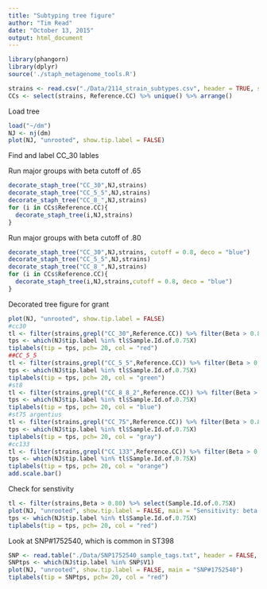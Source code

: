 ```yaml
---
title: "Subtyping tree figure"
author: "Tim Read"
date: "October 13, 2015"
output: html_document
---
```



```r
library(phangorn)
library(dplyr)
source('./staph_metagenome_tools.R')
```



```r
strains <- read.csv("./Data/2114_strain_subtypes.csv", header = TRUE, stringsAsFactors = FALSE)
CCs <- select(strains, Reference.CC) %>% unique() %>% arrange()
```

Load tree

```r
load("~/dm")
NJ <- nj(dm)
plot(NJ, "unrooted", show.tip.label = FALSE)
```
 Find and label CC_30 lables
 
 Run major groups with beta cutoff of .65
```r
decorate_staph_tree("CC_30",NJ,strains)
decorate_staph_tree("CC_5_5",NJ,strains)
decorate_staph_tree("CC_8_",NJ,strains)
for (i in CCs$Reference.CC){
  decorate_staph_tree(i,NJ,strains)
}
```
Run major groups with beta cutoff of .80
```r
decorate_staph_tree("CC_30",NJ,strains, cutoff = 0.8, deco = "blue")
decorate_staph_tree("CC_5_5",NJ,strains)
decorate_staph_tree("CC_8_",NJ,strains)
for (i in CCs$Reference.CC){
  decorate_staph_tree(i,NJ,strains,cutoff = 0.8, deco = "blue")
}
```
Decorated tree figure for grant

```r
plot(NJ, "unrooted", show.tip.label = FALSE)
#cc30
tl <- filter(strains,grepl("CC_30",Reference.CC)) %>% filter(Beta > 0.80) %>% select(Sample.Id.of.0.75X)
tps <- which(NJ$tip.label %in% tl$Sample.Id.of.0.75X)
tiplabels(tip = tps, pch= 20, col = "red")
##CC_5_5
tl <- filter(strains,grepl("CC_5_5",Reference.CC)) %>% filter(Beta > 0.80) %>% select(Sample.Id.of.0.75X)
tps <- which(NJ$tip.label %in% tl$Sample.Id.of.0.75X)
tiplabels(tip = tps, pch= 20, col = "green")
#st8
tl <- filter(strains,grepl("CC_8_8_2",Reference.CC)) %>% filter(Beta > 0.80) %>% select(Sample.Id.of.0.75X)
tps <- which(NJ$tip.label %in% tl$Sample.Id.of.0.75X)
tiplabels(tip = tps, pch= 20, col = "blue")
#st75 argentius
tl <- filter(strains,grepl("CC_75",Reference.CC)) %>% filter(Beta > 0.80) %>% select(Sample.Id.of.0.75X)
tps <- which(NJ$tip.label %in% tl$Sample.Id.of.0.75X)
tiplabels(tip = tps, pch= 20, col = "gray")
#cc133
tl <- filter(strains,grepl("CC_133",Reference.CC)) %>% filter(Beta > 0.80) %>% select(Sample.Id.of.0.75X)
tps <- which(NJ$tip.label %in% tl$Sample.Id.of.0.75X)
tiplabels(tip = tps, pch= 20, col = "orange")
add.scale.bar()
```
Check for senstivity

```r
tl <- filter(strains,Beta > 0.80) %>% select(Sample.Id.of.0.75X)
plot(NJ, "unrooted", show.tip.label = FALSE, main = "Sensitivity: beta > 0.65")
tps <- which(NJ$tip.label %in% tl$Sample.Id.of.0.75X)
tiplabels(tip = tps, pch= 20, col = "red")
```

Look at SNP#1752540, which is common in ST398
```r
SNP <- read.table("./Data/SNP1752540_sample_tags.txt", header = FALSE, stringsAsFactors = FALSE)
SNPtps <- which(NJ$tip.label %in% SNP$V1)
plot(NJ, "unrooted", show.tip.label = FALSE, main = "SNP#1752540")
tiplabels(tip = SNPtps, pch= 20, col = "red")
```
